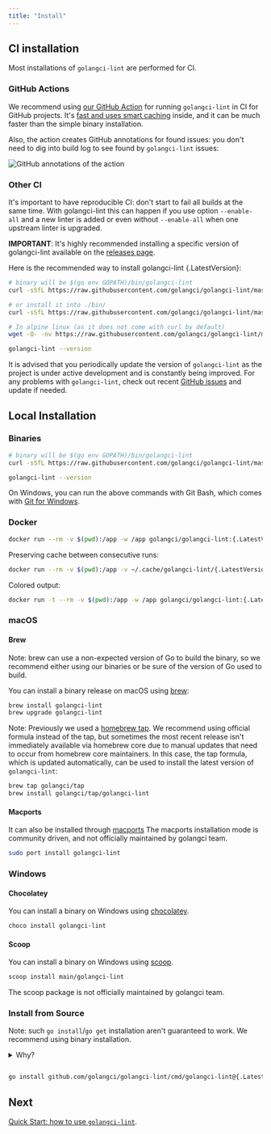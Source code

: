 ```yaml
---
title: "Install"
---
```


## CI installation

Most installations of `golangci-lint` are performed for CI.

### GitHub Actions

We recommend using [our GitHub Action](https://github.com/golangci/golangci-lint-action) for running `golangci-lint` in CI for GitHub projects.
It's [fast and uses smart caching](https://github.com/golangci/golangci-lint-action#performance) inside,
and it can be much faster than the simple binary installation.

Also, the action creates GitHub annotations for found issues: you don't need to dig into build log to see found by `golangci-lint` issues:

![GitHub annotations of the action](./annotations.png)

### Other CI

It's important to have reproducible CI: don't start to fail all builds at the same time.
With golangci-lint this can happen if you use option `--enable-all` and a new linter is added
or even without `--enable-all` when one upstream linter is upgraded.

**IMPORTANT**: It's highly recommended installing a specific version of golangci-lint available on the [releases page](https://github.com/golangci/golangci-lint/releases).

Here is the recommended way to install golangci-lint {.LatestVersion}:

```sh
# binary will be $(go env GOPATH)/bin/golangci-lint
curl -sSfL https://raw.githubusercontent.com/golangci/golangci-lint/master/install.sh | sh -s -- -b $(go env GOPATH)/bin {.LatestVersion}

# or install it into ./bin/
curl -sSfL https://raw.githubusercontent.com/golangci/golangci-lint/master/install.sh | sh -s {.LatestVersion}

# In alpine linux (as it does not come with curl by default)
wget -O- -nv https://raw.githubusercontent.com/golangci/golangci-lint/master/install.sh | sh -s {.LatestVersion}

golangci-lint --version
```

It is advised that you periodically update the version of `golangci-lint` as the project is under active development
and is constantly being improved. For any problems with `golangci-lint`, check out recent [GitHub issues](https://github.com/golangci/golangci-lint/issues) and update if needed.

## Local Installation

### Binaries

```sh
# binary will be $(go env GOPATH)/bin/golangci-lint
curl -sSfL https://raw.githubusercontent.com/golangci/golangci-lint/master/install.sh | sh -s -- -b $(go env GOPATH)/bin {.LatestVersion}

golangci-lint --version
```

On Windows, you can run the above commands with Git Bash, which comes with [Git for Windows](https://git-scm.com/download/win).

### Docker

```sh
docker run --rm -v $(pwd):/app -w /app golangci/golangci-lint:{.LatestVersion} golangci-lint run -v
```

Preserving cache between consecutive runs:
```sh
docker run --rm -v $(pwd):/app -v ~/.cache/golangci-lint/{.LatestVersion}:/root/.cache -w /app golangci/golangci-lint:{.LatestVersion} golangci-lint run -v
```

Colored output:
```sh
docker run -t --rm -v $(pwd):/app -w /app golangci/golangci-lint:{.LatestVersion} golangci-lint run -v
```

### macOS

#### Brew

Note: brew can use a non-expected version of Go to build the binary,
so we recommend either using our binaries or be sure of the version of Go used to build.

You can install a binary release on macOS using [brew](https://brew.sh/):

```sh
brew install golangci-lint
brew upgrade golangci-lint
```

Note: Previously we used a [homebrew tap](https://github.com/golangci/homebrew-tap). We recommend using official formula instead of the tap, but sometimes the most recent release
isn't immediately available via homebrew core due to manual updates that need to occur from homebrew core maintainers. In this case, the tap formula, which is updated automatically,
can be used to install the latest version of `golangci-lint`:

```sh
brew tap golangci/tap
brew install golangci/tap/golangci-lint
```

#### Macports

It can also be installed through [macports](https://www.macports.org/)
The macports installation mode is community driven, and not officially maintained by golangci team.

```sh
sudo port install golangci-lint
```

### Windows

#### Chocolatey

You can install a binary on Windows using [chocolatey](https://community.chocolatey.org/packages/golangci-lint).

```sh
choco install golangci-lint
```

#### Scoop

You can install a binary on Windows using [scoop](https://scoop.sh).

```sh
scoop install main/golangci-lint
```

The scoop package is not officially maintained by golangci team.

### Install from Source

Note: such `go install`/`go get` installation aren't guaranteed to work. We recommend using binary installation.

<details>
<summary>Why?</summary>

`go install`/`go get` installation isn't recommended because of the following points:

1. Some users use `-u` flag for `go get`, which upgrades our dependencies. Resulting configuration wasn't tested and isn't guaranteed to work.
2. [`go.mod`](https://github.com/golangci/golangci-lint/blob/master/go.mod) replacement directive doesn't apply. It means a user will be using patched version of `golangci-lint` if we use such replacements.
3. We've encountered a lot of issues with Go modules hashes.
4. It allows installation from `master` branch which can't be considered stable.
5. It's slower than binary installation.

</details>

<div style="margin-top: 2em;">

```sh
go install github.com/golangci/golangci-lint/cmd/golangci-lint@{.LatestVersion}
```

</div>

## Next

[Quick Start: how to use `golangci-lint`](/welcome/quick-start/).
